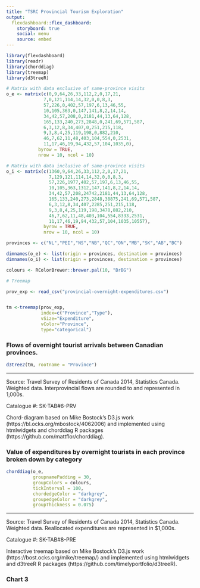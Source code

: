 ---
title: "TSRC Provincial Tourism Exploration"
output: 
  flexdashboard::flex_dashboard:
    storyboard: true
    social: menu
    source: embed
---

```{r setup, include=FALSE}
library(flexdashboard)
library(readr)
library(chorddiag)
library(treemap)
library(d3treeR)

# Matrix with data exclusive of same-province visits
o_e <- matrix(c(0,9,64,26,33,112,2,0,17,21,
              7,0,121,114,14,32,0,0,8,3,
              57,226,0,402,57,197,6,13,46,55,
              10,105,363,0,147,141,8,2,14,14,
              34,42,57,208,0,2181,44,13,64,128,
              165,133,240,273,2848,0,241,69,571,587,
              6,3,12,8,34,407,0,251,215,118,
              9,3,8,4,25,119,198,0,882,210,
              46,7,62,11,48,403,104,554,0,2531,
              11,17,46,19,94,432,57,104,1035,0),
            byrow = TRUE,
            nrow = 10, ncol = 10)

# Matrix with data inclusive of same-province visits
o_i <- matrix(c(1360,9,64,26,33,112,2,0,17,21,
                7,129,121,114,14,32,0,0,8,3,
                57,226,1977,402,57,197,6,13,46,55,
                10,105,363,1312,147,141,8,2,14,14,
                34,42,57,208,24742,2181,44,13,64,128,
                165,133,240,273,2848,38875,241,69,571,587,
                6,3,12,8,34,407,2285,251,215,118,
                9,3,8,4,25,119,198,3478,882,210,
                46,7,62,11,48,403,104,554,8333,2531,
                11,17,46,19,94,432,57,104,1035,10557),
              byrow = TRUE,
              nrow = 10, ncol = 10)

provinces <- c("NL","PEI","NS","NB","QC","ON","MB","SK","AB","BC")

dimnames(o_e) <- list(origin = provinces, destination = provinces)
dimnames(o_i) <- list(origin = provinces, destination = provinces)

colours <- RColorBrewer::brewer.pal(10, "BrBG")

# Treemap

prov_exp <- read_csv("provincial-overnight-expenditures.csv")


tm <-treemap(prov_exp,
             index=c("Province","Type"),
             vSize="Expenditure",
             vColor="Province",
             type="categorical")

```

### Flows of overnight tourist arrivals between Canadian provinces. {data-width=800}
    
```{r}
d3tree2(tm, rootname = "Province")

```
  
***

Source: Travel Survey of Residents of Canada 2014, Statistics Canada. Weighted data. Interprovincial flows are rounded to and represented in 1,000s.

Catalogue #: SK-TAB#6-PRV

Chord-diagram based on Mike Bostock's D3.js work (https://bl.ocks.org/mbostock/4062006) and implemented using htmlwidgets and chorddiag R packages (https://github.com/mattflor/chorddiag).
    
### Value of expenditures by overnight tourists in each province broken down by category {data-width=800}

```{r}
chorddiag(o_e, 
          groupnamePadding = 30, 
          groupColors = colours,
          tickInterval = 100,
          chordedgeColor = "darkgrey",
          groupedgeColor = "darkgrey",
          groupThickness = 0.075)

```

***
Source: Travel Survey of Residents of Canada 2014, Statistics Canada. Weighted data. Reallocated expenditures are represented in $1,000s. 

Catalogue #: SK-TAB#8-PRE

Interactive treemap based on Mike Bostock's D3.js work (https://bost.ocks.org/mike/treemap/) and implemented using htmlwidgets and d3treeR R packages (https://github.com/timelyportfolio/d3treeR).

### Chart 3

```{r}

```

